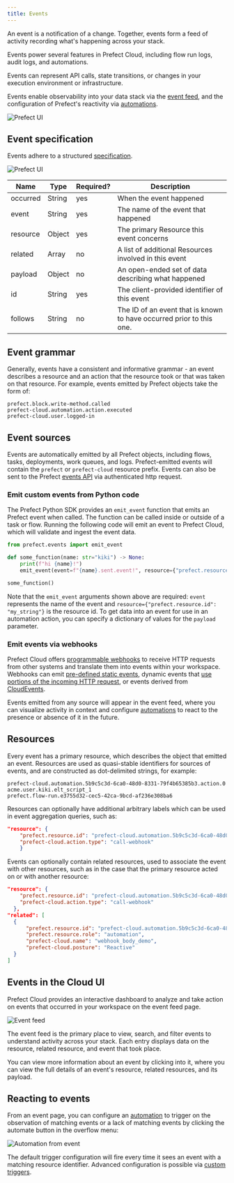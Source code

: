 ```yaml
---
title: Events
---
```



An event is a notification of a change. Together, events form a feed of activity recording what's happening across your stack.

Events power several features in Prefect Cloud, including flow run logs, audit logs, and automations.

Events can represent API calls, state transitions, or changes in your execution environment or infrastructure.

Events enable observability into your data stack via the [event feed](/2.19.4/ui/events/#event-feed), and the configuration of Prefect's reactivity via [automations](/2.19.4/concepts/automations/).

![Prefect UI](/2.19.4/img/ui/event-feed.png)

## Event specification

Events adhere to a structured [specification](https://app.prefect.cloud/api/docs#tag/Events).

![Prefect UI](/2.19.4/img/ui/event-spec.png)

| Name     | Type   | Required? | Description                                                          |
| -------- | ------ | --------- | -------------------------------------------------------------------- |
| occurred | String | yes       | When the event happened                                              |
| event    | String | yes       | The name of the event that happened                                  |
| resource | Object | yes       | The primary Resource this event concerns                             |
| related  | Array  | no        | A list of additional Resources involved in this event                |
| payload  | Object | no        | An open-ended set of data describing what happened                   |
| id       | String | yes       | The client-provided identifier of this event                         |
| follows  | String | no        | The ID of an event that is known to have occurred prior to this one. |

## Event grammar

Generally, events have a consistent and informative grammar - an event describes a resource and an action that the resource took or that was taken on that resource. For example, events emitted by Prefect objects take the form of:

```
prefect.block.write-method.called
prefect-cloud.automation.action.executed
prefect-cloud.user.logged-in
```

## Event sources

Events are automatically emitted by all Prefect objects, including flows, tasks, deployments, work queues, and logs. Prefect-emitted events will contain the `prefect` or `prefect-cloud` resource prefix. Events can also be sent to the Prefect [events API](https://app.prefect.cloud/api/docs#tag/Events) via authenticated http request.

### Emit custom events from Python code

The Prefect Python SDK provides an `emit_event` function that emits an Prefect event when called. The function can be called inside or outside of a task or flow. Running the following code will emit an event to Prefect Cloud, which will validate and ingest the event data.

```python
from prefect.events import emit_event

def some_function(name: str="kiki") -> None:
    print(f"hi {name}!")
    emit_event(event=f"{name}.sent.event!", resource={"prefect.resource.id": f"coder.{name}"})

some_function()
```

Note that the `emit_event` arguments shown above are required: `event` represents the name of the event and `resource={"prefect.resource.id": "my_string"}` is the resource id. 
To get data into an event for use in an automation action, you can specify a dictionary of values for the `payload` parameter. 

### Emit events via webhooks

Prefect Cloud offers [programmable webhooks](/2.19.4/guides/webhooks/) to receive HTTP requests from other systems and translate them into events within your workspace.  Webhooks can emit [pre-defined static events](/2.19.4/guides/webhooks/#static-webhook-events), dynamic events that [use portions of the incoming HTTP request](/2.19.4/guides/webhooks/#dynamic-webhook-events), or events derived from [CloudEvents](/2.19.4/guides/webhooks/#accepting-cloudevents).

Events emitted from any source will appear in the event feed, where you can visualize activity in context and configure [automations](/2.19.4/concepts/automations/) to react to the presence or absence of it in the future. 

## Resources

Every event has a primary resource, which describes the object that emitted an event. Resources are used as quasi-stable identifiers for sources of events, and are constructed as dot-delimited strings, for example:

```
prefect-cloud.automation.5b9c5c3d-6ca0-48d0-8331-79f4b65385b3.action.0
acme.user.kiki.elt_script_1
prefect.flow-run.e3755d32-cec5-42ca-9bcd-af236e308ba6
```

Resources can optionally have additional arbitrary labels which can be used in event aggregation queries, such as:

```json
"resource": {
    "prefect.resource.id": "prefect-cloud.automation.5b9c5c3d-6ca0-48d0-8331-79f4b65385b3",
    "prefect-cloud.action.type": "call-webhook"
    }
```

Events can optionally contain related resources, used to associate the event with other resources, such as in the case that the primary resource acted on or with another resource:

```json
"resource": {
    "prefect.resource.id": "prefect-cloud.automation.5b9c5c3d-6ca0-48d0-8331-79f4b65385b3.action.0",
    "prefect-cloud.action.type": "call-webhook"
  },
"related": [
  {
      "prefect.resource.id": "prefect-cloud.automation.5b9c5c3d-6ca0-48d0-8331-79f4b65385b3",
      "prefect.resource.role": "automation",
      "prefect-cloud.name": "webhook_body_demo",
      "prefect-cloud.posture": "Reactive"
  }
]
```

## Events in the Cloud UI

Prefect Cloud provides an interactive dashboard to analyze and take action on events that occurred in your workspace on the event feed page.

![Event feed](/2.19.4/img/ui/event-feed.png)

The event feed is the primary place to view, search, and filter events to understand activity across your stack. Each entry displays data on the resource, related resource, and event that took place.

You can view more information about an event by clicking into it, where you can view the full details of an event's resource, related resources, and its payload.

## Reacting to events

From an event page, you can configure an [automation](/2.19.4/concepts/automations) to trigger on the observation of matching events or a lack of matching events by clicking the automate button in the overflow menu:

![Automation from event](/2.19.4/img/ui/automation-from-event.png)

The default trigger configuration will fire every time it sees an event with a matching resource identifier. Advanced configuration is possible via [custom triggers](/2.19.4/cloud/automations/).
